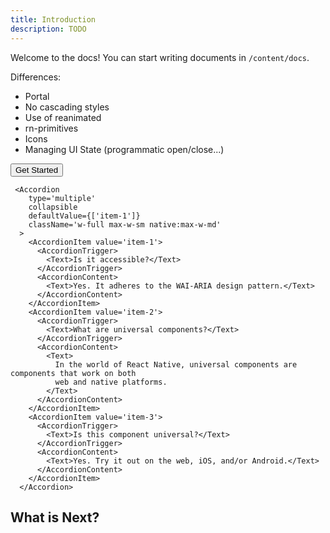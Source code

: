 ```yaml
---
title: Introduction
description: TODO
---
```



Welcome to the docs! You can start writing documents in `/content/docs`.

Differences:
- Portal
- No cascading styles
- Use of reanimated
- rn-primitives
- Icons
- Managing UI State (programmatic open/close...)

<Button>
  <Text>Get Started</Text>
</Button>

     <Accordion
        type='multiple'
        collapsible
        defaultValue={['item-1']}
        className='w-full max-w-sm native:max-w-md'
      >
        <AccordionItem value='item-1'>
          <AccordionTrigger>
            <Text>Is it accessible?</Text>
          </AccordionTrigger>
          <AccordionContent>
            <Text>Yes. It adheres to the WAI-ARIA design pattern.</Text>
          </AccordionContent>
        </AccordionItem>
        <AccordionItem value='item-2'>
          <AccordionTrigger>
            <Text>What are universal components?</Text>
          </AccordionTrigger>
          <AccordionContent>
            <Text>
              In the world of React Native, universal components are components that work on both
              web and native platforms.
            </Text>
          </AccordionContent>
        </AccordionItem>
        <AccordionItem value='item-3'>
          <AccordionTrigger>
            <Text>Is this component universal?</Text>
          </AccordionTrigger>
          <AccordionContent>
            <Text>Yes. Try it out on the web, iOS, and/or Android.</Text>
          </AccordionContent>
        </AccordionItem>
      </Accordion>

## What is Next?

<Cards>
  <Card title="Learn more about Next.js" href="https://nextjs.org/docs" />
  <Card title="Learn more about Fumadocs" href="https://fumadocs.vercel.app" />
</Cards>
